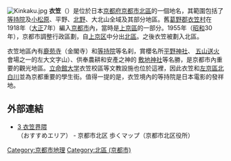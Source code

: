 [[File:Kinkaku.jpg|thumb]]
'''衣笠'''（'''{{jpn|j=衣笠|hg=きぬがさ}}'''）是位於日本[[京都府|京都府]][[京都市|京都市]][[北區_(京都市)|北區]]的一個地名，其範圍包括了[[等持院|等持院]]及[[小松原|小松原]]、平野、[[北野_(京都市)|北野]]、大北山全域及其部分地區。舊[[葛野郡|葛野郡]][[衣笠村|衣笠村]]在1918年（[[大正|大正]]7年）編入[[京都市|京都市]]內，當時是[[上京區|上京區]]的一部分。1955年（[[昭和|昭和]]30年），京都市調整行政區劃，自[[上京区|上京区]]中分出[[北區_(京都市)|北區]]。之後衣笠被劃入北區。

衣笠地區內有[[鹿苑寺|鹿苑寺]]（金閣寺）和[[等持院|等持院]]等名刹，賞櫻名所[[平野神社|平野神社]]、 [[五山送火|五山送火]]會場之一的左大文字山）、供奉農耕和安產之神的 [[敷地神社|敷地神社]]等名勝，是京都市內重要的觀光地區。[[立命館大学|立命館大学]]衣笠校區等文教設施也位於這裡，因此衣笠和[[左京區|左京區]][[北白川|北白川]]並為京都重要的學生街。值得一提的是，衣笠境內的等持院是日本電影的發祥地。

== 外部連結 ==
* [http://www.city.kyoto.jp/kita/map/area3kinugasa.html 3 衣笠界隈] {{Wayback|url=http://www.city.kyoto.jp/kita/map/area3kinugasa.html |date=20150923204123 }}（おすすめエリア） - 京都市北区 歩くマップ（京都市北区役所）

[[Category:京都市地理|Category:京都市地理]]
[[Category:北區_(京都市)|Category:北區 (京都市)]]